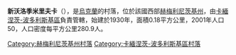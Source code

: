 {{coord|48|43|8|N|26|16|48|E|scale:100000|display=title}}

'''新沃洛季米里夫卡'''（{{lang-uk|Нововолодимирівка}}），是[[烏克蘭|烏克蘭]]的村落，位於該國西部[[赫梅利尼茨基州|赫梅利尼茨基州]]，由[[卡緬涅茨-波多利斯基區|卡緬涅茨-波多利斯基區]]負責管轄，始建於1930年，面積0.18平方公里，2001年人口50，人口密度每平方公里280.9人。

{{DEFAULTSORT:Нововолодимирівка}}
[[Category:赫梅利尼茨基州村落|Category:赫梅利尼茨基州村落]]
[[Category:卡緬涅茨-波多利斯基區村落|Category:卡緬涅茨-波多利斯基區村落]]


{{Khmelnytskyi-geo-stub}}